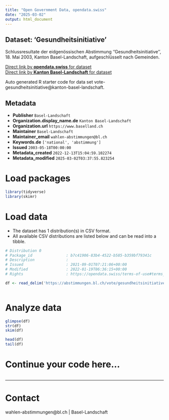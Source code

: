 ```yaml
---
title: "Open Government Data, opendata.swiss"
date: "2025-03-02"
output: html_document
---
```


## Dataset: 'Gesundheitsinitiative'

Schlussresultate der eidgenössischen Abstimmung ''Gesundheitsinitiative'', 18. Mai 2003, Kanton Basel-Landschaft, aufgeschlüsselt nach Gemeinden.

[Direct link by **opendata.swiss** for dataset](https://opendata.swiss/de/dataset/gesundheitsinitiative)<br>
[Direct link by **Kanton Basel-Landschaft** for dataset](https://abstimmungen.bl.ch/vote/gesundheitsinitiative/data)

Auto generated R starter code for data set vote-gesundheitsinitiative@kanton-basel-landschaft.

## Metadata

- **Publisher** `Basel-Landschaft`
- **Organization.display_name.de** `Kanton Basel-Landschaft`
- **Organization.url** `https://www.baselland.ch`
- **Maintainer** `Basel-Landschaft`
- **Maintainer_email** `wahlen-abstimmungen@bl.ch`
- **Keywords.de** `['national', 'abstimmung']`
- **Issued** `2003-05-18T00:00:00`
- **Metadata_created** `2022-12-13T15:04:59.102274`
- **Metadata_modified** `2025-03-02T03:37:55.823254`


# Load packages

```r

library(tidyverse)
library(skimr)

```

# Load data

-   The dataset has 1 distribution(s) in CSV format.
-   All available CSV distributions are listed below and can be read into a tibble.

```r

# Distribution 0
# Package_id               : b7c41906-83b4-4522-b585-b359bf79341c
# Description              : 
# Issued                   : 2021-09-01T07:21:06+00:00
# Modified                 : 2022-01-19T06:36:15+00:00
# Rights                   : https://opendata.swiss/terms-of-use#terms_by

df <- read_delim('https://abstimmungen.bl.ch/vote/gesundheitsinitiative/data-csv')



```

# Analyze data

```r

glimpse(df)
str(df)
skim(df)

head(df)
tail(df)

```

# Continue your code here...

```r

```

------------------------------------------------------------------------

# Contact

wahlen-abstimmungen@bl.ch | Basel-Landschaft
